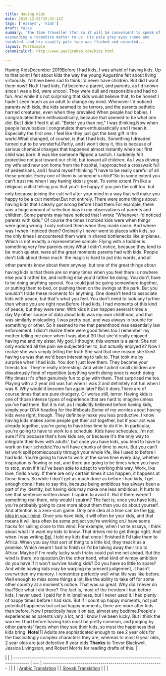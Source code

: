 ```yaml
---

title: Having Kids
date: 2019-12-01T15:32:14Z
tags: ['essays', 'kids']
draft: false
summary: 'The Time Traveller (for so it will be convenient to speak of him) was
expounding a recondite matter to us. His pale grey eyes shone and
twinkled, and his usually pale face was flushed and animated...'
layout: PostSimple
canonicalUrl: http://www.paulgraham.com/kids.html

---
```


Having KidsDecember 2019Before I had kids, I was afraid of having kids. Up to that point I
felt about kids the way the young Augustine felt about living
virtuously. I'd have been sad to think I'd never have children.
But did I want them now? No.If I had kids, I'd become a parent, and parents, as I'd known since
I was a kid, were uncool. They were dull and responsible and had
no fun. And while it's not surprising that kids would believe that,
to be honest I hadn't seen much as an adult to change my mind.
Whenever I'd noticed parents with kids, the kids seemed to be
terrors, and the parents pathetic harried creatures, even when they
prevailed.When people had babies, I congratulated them enthusiastically,
because that seemed to be what one did. But I didn't feel it at
all. "Better you than me," I was thinking.Now when people have babies I congratulate them enthusiastically and
I mean it. Especially the first one. I feel like they just got the best gift in the world.What changed, of course, is that I had kids. Something I dreaded
turned out to be wonderful.Partly, and I won't deny it, this is because of serious chemical
changes that happened almost instantly when our first child was
born. It was like someone flipped a switch. I suddenly felt
protective not just toward our child, but toward all children. As I was
driving my wife and new son home from the hospital, I approached a
crosswalk full of pedestrians, and I found myself thinking "I have
to be really careful of all these people. Every one of them is
someone's child!"So to some extent you can't trust me when I say having kids is
great. To some extent I'm like a religious cultist telling you
that you'll be happy if you join the cult too  but only because
joining the cult will alter your mind in a way that will make you
happy to be a cult member.But not entirely. There were some things
about having kids that I clearly got wrong before I had them.For example, there was a huge amount of selection bias in my
observations of parents and children. Some parents may have noticed
that I wrote "Whenever I'd noticed parents with kids." Of course
the times I noticed kids were when things were going wrong. I only
noticed them when they made noise. And where was I when I noticed
them? Ordinarily I never went to places with kids, so the only
times I encountered them were in shared bottlenecks like airplanes.
Which is not exactly a representative sample. Flying with a toddler
is something very few parents enjoy.What I didn't notice, because they tend to be much quieter, were
all the great moments parents had with kids. People don't talk about
these much  the magic is hard to put into words, and all other
parents know about them anyway  but one of the great things about
having kids is that there are so many times when you feel there is
nowhere else you'd rather be, and nothing else you'd rather be
doing. You don't have to be doing anything special. You could just
be going somewhere together, or putting them to bed, or pushing
them on the swings at the park. But you wouldn't trade these moments
for anything. One doesn't tend to associate kids with peace, but
that's what you feel. You don't need to look any
further than where you are right now.Before I had kids, I had moments of this kind of peace, but they
were rarer. With kids it can happen several times a day.My other source of data about kids was my own childhood, and that
was similarly misleading. I was pretty bad, and was always in trouble
for something or other. So it seemed to me that parenthood was
essentially law enforcement. I didn't realize there were good times
too.I remember my mother telling me once when I was about 30 that she'd
really enjoyed having me and my sister. My god, I thought, this
woman is a saint. She not only endured all the pain we subjected
her to, but actually enjoyed it? Now I realize she was simply telling
the truth.She said that one reason she liked having us was that we'd been
interesting to talk to. That took me by surprise when I had kids.
You don't just love them. They become your friends too. They're
really interesting. And while I admit small children are disastrously
fond of repetition (anything worth doing once is worth doing fifty
times) it's often genuinely fun to play with them. That surprised
me too. Playing with a 2 year old was fun when I was 2 and definitely
not fun when I was 6. Why would it become fun again later? But it
does.There are of course times that are pure drudgery. Or worse still,
terror. Having kids is one of those intense types of experience
that are hard to imagine unless you've had them. But it is not, as I
implicitly believed before having kids, simply your DNA heading for
the lifeboats.Some of my worries about having kids were right, though. They
definitely make you less productive. I know having kids makes some
people get their act together, but if your act was already together,
you're going to have less time to do it in. In particular, you're
going to have to work to a schedule. Kids have schedules. I'm not
sure if it's because that's how kids are, or because it's the only
way to integrate their lives with adults', but once you have kids,
you tend to have to work on their schedule.You will have chunks of time to work. But you can't let work spill
promiscuously through your whole life, like I used to before I had
kids. You're going to have to work at the same time every day,
whether inspiration is flowing or not, and there are going to be
times when you have to stop, even if it is.I've been able to adapt to working this way. Work, like love, finds
a way. If there are only certain times it can happen, it happens
at those times. So while I don't get as much done as before I had
kids, I get enough done.I hate to say this, because being ambitious has always been a part
of my identity, but having kids may make one less ambitious. It
hurts to see that sentence written down. I squirm to avoid it. But
if there weren't something real there, why would I squirm? The
fact is, once you have kids, you're probably going to care more
about them than you do about yourself. And attention is a zero-sum
game. Only one idea at a time can be the
[top idea in your mind](top.html).
Once you have kids, it will often be your kids, and that means it
will less often be some project you're working on.I have some hacks for sailing close to this wind. For example, when
I write essays, I think about what I'd want my kids to know. That
drives me to get things right. And when I was writing
[Bel](bel.html), I told
my kids that once I finished it I'd take them to Africa. When you
say that sort of thing to a little kid, they treat it as a promise.
Which meant I had to finish or I'd be taking away their trip to
Africa. Maybe if I'm really lucky such tricks could put me net
ahead. But the wind is there, no question.On the other hand, what kind of wimpy ambition do you have if it
won't survive having kids? Do you have so little to spare?And while having kids may be warping my present judgement, it hasn't
overwritten my memory. I remember perfectly well what life was like
before. Well enough to miss some things a lot, like the
ability to take off for some other country at a moment's notice.
That was so great. Why did I never do that?See what I did there? The fact is, most of the freedom I had before
kids, I never used. I paid for it in loneliness, but I never used
it.I had plenty of happy times before I had kids. But if I count up
happy moments, not just potential happiness but actual happy moments,
there are more after kids than before. Now I practically have it
on tap, almost any bedtime.People's experiences as parents
vary a lot, and I know I've been lucky. But I think the worries I
had before having kids must be pretty common, and judging by other
parents' faces when they see their kids, so must the happiness that
kids bring.
**Note**[1] Adults are sophisticated enough to see 2 year olds for the
fascinatingly complex characters they are, whereas to most 6 year
olds, 2 year olds are just defective 6 year olds.**Thanks** to Trevor Blackwell, Jessica Livingston, and Robert Morris
for reading drafts of this. |

|                                                                                        |
| -------------------------------------------------------------------------------------- | --- | ------------------------------------------------------------ |
|                                                                                        |
| [Arabic Translation](https://tldrarabiccontents.blogspot.com/2020/02/blog-post_3.html) |     | [Slovak Translation](https://otcom.sk/paul-graham-mat-deti/) |
|                                                                                        |
